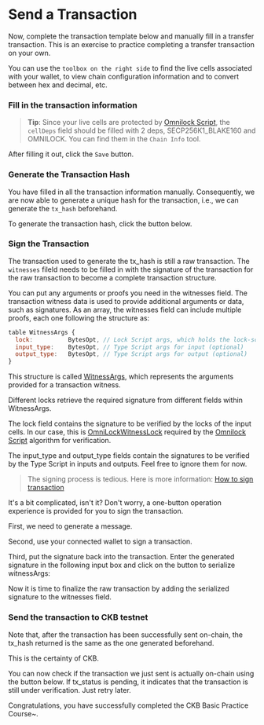 
# Send a Transaction

Now, complete the transaction template below and manually fill in a transfer transaction. This is an exercise to practice completing a transfer transaction on your own.

You can use the `toolbox on the right side` to find the live cells associated with your wallet, to view chain configuration information and to convert between hex and decimal, etc.

### Fill in the transaction information

> **Tip**: Since your live cells are protected by [Omnilock Script](https://github.com/nervosnetwork/rfcs/blob/master/rfcs/0042-omnilock/0042-omnilock.md), the `cellDeps` field should be filled with 2 deps, SECP256K1_BLAKE160 and OMNILOCK. You can find them in the `Chain Info` tool.

<WalletReady>
  <GenerateRawTransaction />
</WalletReady>

After filling it out, click the `Save` button.

### Generate the Transaction Hash

You have filled in all the transaction information manually. Consequently, we are now able to generate a unique hash for the transaction, i.e., we can generate the `tx_hash` beforehand.

To generate the transaction hash, click the button below.

<WalletReady>
  <GenerateRawTXHash />
</WalletReady>

### Sign the Transaction

The transaction used to generate the tx_hash is still a raw transaction. The `witnesses` fileld needs to be filled in with the signature of the transaction for the raw transaction to become a complete transaction structure.

You can put any arguments or proofs you need in the witnesses field. The transaction witness data is used to provide additional arguments or data, such as signatures.
As an array, the witnesses field can include multiple proofs, each one following the structure as:

``` js
table WitnessArgs {
  lock:          BytesOpt, // Lock Script args, which holds the lock-script-related arguments or data
  input_type:    BytesOpt, // Type Script args for input (optional)
  output_type:   BytesOpt, // Type Script args for output (optional)
}
```

This structure is called [WitnessArgs](https://github.com/nervosnetwork/ckb/blob/5a7efe7a0b720de79ff3761dc6e8424b8d5b22ea/util/types/schemas/blockchain.mol#L114-L118), which represents the arguments provided for a transaction witness.

Different locks retrieve the required signature from different fields within WitnessArgs.

The lock field contains the signature to be verified by the locks of the input cells. In our case, this is [OmniLockWitnessLock](https://github.com/nervosnetwork/rfcs/blob/master/rfcs/0042-omnilock/0042-omnilock.md#omnilock-witness) required by the [Omnilock Script](https://github.com/nervosnetwork/rfcs/blob/master/rfcs/0042-omnilock/0042-omnilock.md) algorithm for verification.

The input_type and output_type fields contain the signatures to be verified by the Type Script in inputs and outputs. Feel free to ignore them for now.

> The signing process is tedious. Here is more information: [How to sign transaction](https://github.com/nervosnetwork/ckb-system-scripts/wiki/How-to-sign-transaction)

It's a bit complicated, isn't it?
Don't worry, a one-button operation experience is provided for you to sign the transaction.

First, we need to generate a message.

<WalletReady>
  <GenerateMessage />
</WalletReady>

Second, use your connected wallet to sign a transaction.

<WalletReady>
  <SignTransaction />
</WalletReady>

Third, put the signature back into the transaction. Enter the generated signature in the following input box and click on the button to serialize witnessArgs:

<WalletReady>
  <SerializeWitnesses />
</WalletReady>

Now it is time to finalize the raw transaction by adding the serialized signature to the witnesses field.

<WalletReady>
  <UpdateRawTransaction />
</WalletReady>

### Send the transaction to CKB testnet

<WalletReady>
  <SendTransaction />
</WalletReady>

Note that, after the transaction has been successfully sent on-chain, the tx_hash returned is the same as the one generated beforehand.

This is the certainty of CKB.

You can now check if the transaction we just sent is actually on-chain using the button below. If tx_status is pending, it indicates that the transaction is still under verification. Just retry later.

<WalletReady>
  <CheckBlock />
</WalletReady>

Congratulations, you have successfully completed the CKB Basic Practice Course~.
